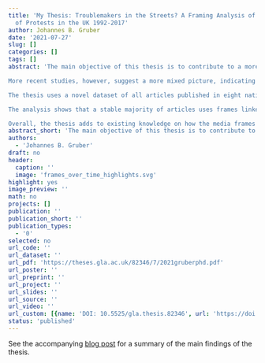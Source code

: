 ```yaml
---
title: 'My Thesis: Troublemakers in the Streets? A Framing Analysis of Newspaper Coverage
  of Protests in the UK 1992-2017'
author: Johannes B. Gruber
date: '2021-07-27'
slug: []
categories: []
tags: []
abstract: 'The main objective of this thesis is to contribute to a more systematic understanding of how mainstream news media in liberal democracies report about protests. Existing research indicates that when mainstream news media report about demonstrations, protesters often face delegitimising coverage. This phenomenon, known as the "(journalistic) protest paradigm, is thought to be a default mindset that leads journalists to emphasize the method of protesters over their message — restricting the impact of one of few tools citizens have to raise important issues.

More recent studies, however, suggest a more mixed picture, indicating both that the protest paradigm is used more conditionally than previously thought and that there have been overall changes in protest reporting in recent decades. There are limitations to the existing literature, however. The scope of studies has been rather narrow, focusing only on single, often radical, protest events or scrutinize the coverage surrounding a specific issue or movement. Furthermore, there are limitations to the theoretical foundation of the protest paradigm. Consequently, operationalisation of the paradigm and the way results have been interpreted differ substantially across studies, which has even led to contradicting findings regarding one protest event in the past.

The thesis uses a novel dataset of all articles published in eight national UK newspapers between 1992 and 2017 about domestic protests and demonstrations (*N* = 27, 496). To analyse coverage in this large corpus, I use an innovative approach to framing analysis that combines best-practice manual coding techniques with supervised machine learning. Using this approach provides a strong methodological and theoretical foundation for the analysis of protest coverage: the operationalisation of frames is more explicit than in existing studies of the protest paradigm and frames are found inductively from the data, rather than being derived from decades old theory.

The analysis shows that a stable majority of articles uses frames linked to the protest paradigm throughout the time frame. At the same time, a substantial and growing number of articles employ legitimising frames — either on their own or co-existing with delegitimising framing. Specifically, I find seven distinct frames: four that follow the delegitimising patterns of the protest paradigm, two frames that legitimise protests and their message and one that is neutral. The results show that patterns of reporting about protest are not static and that the circumstances and features of protest events shape their coverage. Specifically, I find four main determinants for the use of the different media frames: (1.) violent protests get more delegitimising coverage, and less legitimising coverage; (2.) the goal of a protest matters for the kind of reporting it receives, yet relationships between frames and goals are complex and goals overall matter more for legitimising frames; (3.) protests receive less legitimising coverage from tabloid newspapers than from broadsheet outlets and one of the legitimising frames is used less often by right-wing media — which means that differences between outlet categories exist but are less pronounced than expected; and (4.) reports published more recently and longer after the start of an event have a higher chance of containing legitimising framing.

Overall, the thesis adds to existing knowledge on how the media frames protest over time and provides insights into the conditional logic with which journalists use different frames. Moreover, it develops a new approach to framing analysis combining manual and automated content analysis.'
abstract_short: 'The main objective of this thesis is to contribute to a more systematic understanding of how mainstream news media in liberal democracies report about protests.'
authors:
  - 'Johannes B. Gruber'
draft: no
header:
  caption: ''
  image: 'frames_over_time_highlights.svg'
highlight: yes
image_preview: ''
math: no
projects: []
publication: ''
publication_short: ''
publication_types:
  - '0'
selected: no
url_code: ''
url_dataset: ''
url_pdf: 'https://theses.gla.ac.uk/82346/7/2021gruberphd.pdf'
url_poster: ''
url_preprint: ''
url_project: ''
url_slides: ''
url_source: ''
url_video: ''
url_custom: [{name: 'DOI: 10.5525/gla.thesis.82346', url: 'https://doi.org/10.5525/gla.thesis.82346'}]
status: 'published'
---
```


See the accompanying [blog post](/post/2021-08-02-thesis-published/) for a summary of the main findings of the thesis.

